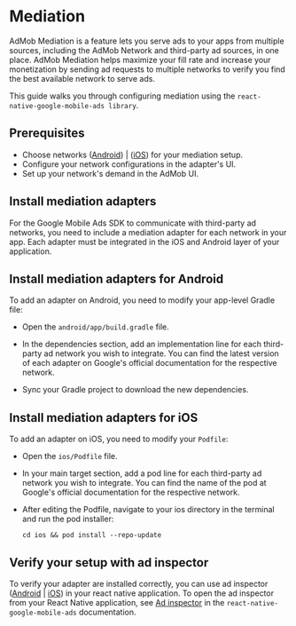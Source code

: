 # Mediation

AdMob Mediation is a feature lets you serve ads to your apps from multiple sources, including the AdMob Network and third-party ad sources, in one place. 
AdMob Mediation helps maximize your fill rate and increase your monetization by sending ad requests to multiple networks to verify you find the best 
available network to serve ads.

This guide walks you through configuring mediation using the `react-native-google-mobile-ads library`.

## Prerequisites 

- Choose networks ([Android](https://developers.google.com/admob/android/choose-networks)) | ([iOS](https://developers.google.com/admob/android/choose-networks)) for your mediation setup.
- Configure your network configurations in the adapter's UI.
- Set up your network's demand in the AdMob UI.

## Install mediation adapters

For the Google Mobile Ads SDK to communicate with third-party ad networks, you need to include a mediation adapter for each network in your app. Each
adapter must be integrated in the iOS and Android layer of your application.

## Install mediation adapters for Android

To add an adapter on Android, you need to modify your app-level Gradle file:

- Open the `android/app/build.gradle` file.

- In the dependencies section, add an implementation line for each third-party ad network you wish to integrate. You can find the latest version of each
adapter on Google's official documentation for the respective network.

- Sync your Gradle project to download the new dependencies.

## Install mediation adapters for iOS

To add an adapter on iOS, you need to modify your `Podfile`:

- Open the `ios/Podfile` file.

- In your main target section, add a pod line for each third-party ad network you wish to integrate. You can find the name of the pod at
Google's official documentation for the respective network. 

- After editing the Podfile, navigate to your ios directory in the terminal and run the pod installer:

  ```
  cd ios && pod install --repo-update
  ```

## Verify your setup with ad inspector

To verify your adapter are installed correctly, you can use ad inspector ([Android](https://developers.google.com/admob/android/ad-inspector) | [iOS](https://developers.google.com/admob/ios/ad-inspector))
in your react native application. To open the ad inspector from your React Native application, see [Ad inspector](https://docs.page/invertase/react-native-google-mobile-ads/ad-inspector) in the
`react-native-google-mobile-ads` documentation.



